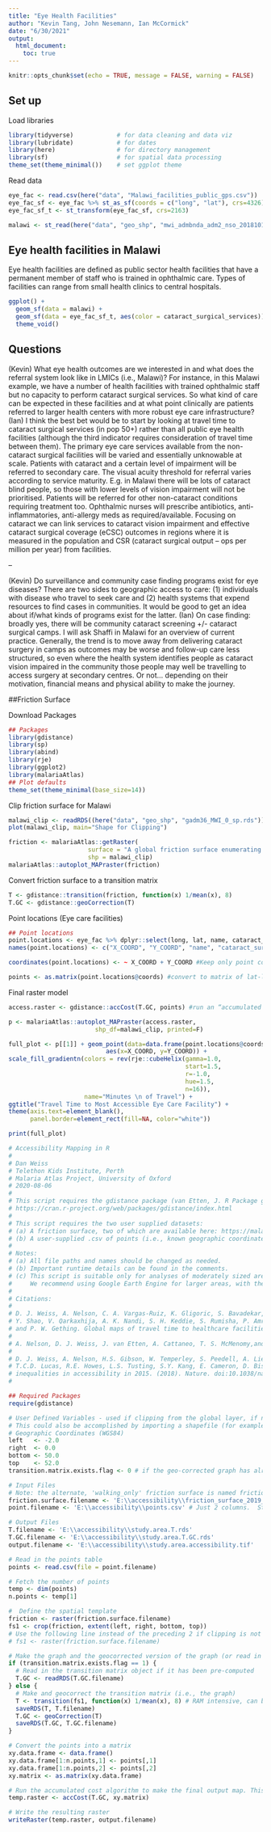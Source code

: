 ```yaml
---
title: "Eye Health Facilities"
author: "Kevin Tang, John Nesemann, Ian McCormick"
date: "6/30/2021"
output: 
  html_document:
    toc: true
---
```


```r
knitr::opts_chunk$set(echo = TRUE, message = FALSE, warning = FALSE)
```
## Set up

Load libraries
```r
library(tidyverse)            # for data cleaning and data viz
library(lubridate)            # for dates
library(here)                 # for directory management
library(sf)                   # for spatial data processing
theme_set(theme_minimal())    # set ggplot theme
```

Read data
```r
eye_fac <- read.csv(here("data", "Malawi_facilities_public_gps.csv"))
eye_fac_sf <- eye_fac %>% st_as_sf(coords = c("long", "lat"), crs=4326)
eye_fac_sf_t <- st_transform(eye_fac_sf, crs=2163)

malawi <- st_read(here("data", "geo_shp", "mwi_admbnda_adm2_nso_20181016.shp"))
```

## Eye health facilities in Malawi

Eye health facilities are defined as public sector health facilities that have a permanent member of staff who is trained in ophthalmic care. Types of facilities can range from small health clinics to central hospitals. 
```r
ggplot() +
  geom_sf(data = malawi) +
  geom_sf(data = eye_fac_sf_t, aes(color = cataract_surgical_services)) +
  theme_void() 
```

## Questions
(Kevin) What eye health outcomes are we interested in and what does the referral system look like in LMICs (i.e., Malawi)? For instance, in this Malawi example, we have a number of health facilities with trained ophthalmic staff but no capacity to perform cataract surgical services. So what kind of care can be expected in these facilities and at what point clinically are patients referred to larger health centers with more robust eye care infrastructure?
(Ian) I think the best bet would be to start by looking at travel time to cataract surgical services (in pop 50+) rather than all public eye health facilities (although the third indicator requires consideration of travel time between them). The primary eye care services available from the non-cataract surgical facilities will be varied and essentially unknowable at scale. Patients with cataract and a certain level of impairment will be referred to secondary care. The visual acuity threshold for referral varies according to service maturity. E.g. in Malawi there will be lots of cataract blind people, so those with lower levels of vision impairment will not be prioritised. Patients will be referred for other non-cataract conditions requiring treatment too. Ophthalmic nurses will prescribe antibiotics, anti-inflammatories, anti-allergy meds as required/available.
Focusing on cataract we can link services to cataract vision impairment and effective cataract surgical coverage (eCSC) outcomes in regions where it is measured in the population and CSR (cataract surgical output – ops per million per year) from facilities.

--

(Kevin) Do surveillance and community case finding programs exist for eye diseases? There are two sides to geographic access to care: (1) individuals with disease who travel to seek care and (2) health systems that expend resources to find cases in communities. It would be good to get an idea about if/what kinds of programs exist for the latter.
(Ian) On case finding: broadly yes, there will be community cataract screening +/- cataract surgical camps. I will ask Shaffi in Malawi for an overview of current practice.
Generally, the trend is to move away from delivering cataract surgery in camps as outcomes may be worse and follow-up care less structured, so even where the health system identifies people as cataract vision impaired in the community those people may well be travelling to access surgery at secondary centres. Or not… depending on their motivation, financial means and physical ability to make the journey.

##Friction Surface

Download Packages
```r
## Packages
library(gdistance)
library(sp)
library(abind)
library(rje)
library(ggplot2)
library(malariaAtlas)
## Plot defaults
theme_set(theme_minimal(base_size=14))
```

Clip friction surface for Malawi
```r
malawi_clip <- readRDS((here("data", "geo_shp", "gadm36_MWI_0_sp.rds")))
plot(malawi_clip, main="Shape for Clipping")

friction <- malariaAtlas::getRaster(
                      surface = "A global friction surface enumerating land-based travel speed for a nominal year 2015",
                      shp = malawi_clip)
malariaAtlas::autoplot_MAPraster(friction)
```

Convert friction surface to a transition matrix
```r
T <- gdistance::transition(friction, function(x) 1/mean(x), 8) 
T.GC <- gdistance::geoCorrection(T)   
```

Point locations (Eye care facilities)
```r
## Point locations
point.locations <- eye_fac %>% dplyr::select(long, lat, name, cataract_surgical_services)
names(point.locations) <- c("X_COORD", "Y_COORD", "name", "cataract_surgical_services")

coordinates(point.locations) <- ~ X_COORD + Y_COORD #Keep only point coordinates within the shapefile bounds

points <- as.matrix(point.locations@coords) #convert to matrix of lat-longs for accessibility algorithm
```

Final raster model
```r
access.raster <- gdistance::accCost(T.GC, points) #run an “accumulated cost surface” algorithm to calculate travel time to closest facility

p <- malariaAtlas::autoplot_MAPraster(access.raster, 
                        shp_df=malawi_clip, printed=F)

full_plot <- p[[1]] + geom_point(data=data.frame(point.locations@coords), 
                           aes(x=X_COORD, y=Y_COORD)) +
scale_fill_gradientn(colors = rev(rje::cubeHelix(gamma=1.0, 
                                                 start=1.5, 
                                                 r=-1.0, 
                                                 hue=1.5, 
                                                 n=16)), 
                     name="Minutes \n of Travel") + 
ggtitle("Travel Time to Most Accessible Eye Care Facility") +
theme(axis.text=element_blank(),
      panel.border=element_rect(fill=NA, color="white"))

print(full_plot)
```


```r
# Accessibility Mapping in R
# 
# Dan Weiss
# Telethon Kids Institute, Perth 
# Malaria Atlas Project, University of Oxford
# 2020-08-06
#
# This script requires the gdistance package (van Etten, J. R Package gdistance: Distances and Routes on Geographical Grids. Journal of Statistical Software 76, 1-21)
# https://cran.r-project.org/web/packages/gdistance/index.html
#
# This script requires the two user supplied datasets:
# (a) A friction surface, two of which are available here: https://malariaatlas.org/research-project/accessibility_to_healthcare/
# (b) A user-supplied .csv of points (i.e., known geographic coordinates) 
#
# Notes:
# (a) All file paths and names should be changed as needed.
# (b) Important runtime details can be found in the comments.
# (c) This script is suitable only for analyses of moderately sized areas (e.g., up to 10 million km^2 in lower latitude settings - GLOBAL RUNS WILL NOT WORK).
#     We recommend using Google Earth Engine for larger areas, with the exception of high-latitude areas where custom approaches are typically required.
#
# Citations: 
#
# D. J. Weiss, A. Nelson, C. A. Vargas-Ruiz, K. Gligoric, S. Bavadekar, E. Gabrilovich, A. Bertozzi-Villa, J. Rozier, H. S. Gibson, T. Shekel, C. Kamath, A. Lieber, K. Schulman,
# Y. Shao, V. Qarkaxhija, A. K. Nandi, S. H. Keddie, S. Rumisha, P. Amratia, R. Arambepola, E. G. Chestnutt, J. J. Millar, T. L. Symons, E. Cameron, K. E. Battle, S. Bhatt, 
# and P. W. Gething. Global maps of travel time to healthcare facilities. (2020) Nature Medicine.
#
# A. Nelson, D. J. Weiss, J. van Etten, A. Cattaneo, T. S. McMenomy,and J. Koo. A suite of global accessibility indicators. (2019). Nature Scientific Data. doi.org/10.1038/s41597-019-0265-5
#
# D. J. Weiss, A. Nelson, H.S. Gibson, W. Temperley, S. Peedell, A. Lieber, M. Hancher, E. Poyart, S. Belchior, N. Fullman, B. Mappin, U. Dalrymple, J. Rozier, 
# T.C.D. Lucas, R.E. Howes, L.S. Tusting, S.Y. Kang, E. Cameron, D. Bisanzio, K.E. Battle, S. Bhatt, and P.W. Gething. A global map of travel time to cities to assess 
# inequalities in accessibility in 2015. (2018). Nature. doi:10.1038/nature25181.
# 

## Required Packages
require(gdistance)

# User Defined Variables - used if clipping from the global layer, if no clipping is needed, see lines 66-67 (currently commented out).
# This could also be accomplished by importing a shapefile (for example) 
# Geographic Coordinates (WGS84)
left   <- -2.0
right  <- 0.0
bottom <- 50.0
top    <- 52.0
transition.matrix.exists.flag <- 0 # if the geo-corrected graph has already been made, this can save time.  Uses the same T.GC.filename as specified using the T.GC.filename variable.

# Input Files
# Note: the alternate, 'walking_only' friction surface is named friction_surface_2019_v51_walking_only.tif
friction.surface.filename <- 'E:\\accessibility\\friction_surface_2019_v51.tif.tif'
point.filename <- 'E:\\accessibility\\points.csv' # Just 2 columns.  Structured as [X_COORD, Y_COORD] aka [LONG, LAT].  Use a header.

# Output Files
T.filename <- 'E:\\accessibility\\study.area.T.rds'
T.GC.filename <- 'E:\\accessibility\\study.area.T.GC.rds'
output.filename <- 'E:\\accessibility\\study.area.accessibility.tif'

# Read in the points table
points <- read.csv(file = point.filename)

# Fetch the number of points
temp <- dim(points)
n.points <- temp[1]

#  Define the spatial template
friction <- raster(friction.surface.filename)
fs1 <- crop(friction, extent(left, right, bottom, top))
# Use the following line instead of the preceding 2 if clipping is not needed (i.e., to run globally), but be warned that trying this will far exceed the computational capacity available to most users.
# fs1 <- raster(friction.surface.filename) 

# Make the graph and the geocorrected version of the graph (or read in the latter).
if (transition.matrix.exists.flag == 1) {
  # Read in the transition matrix object if it has been pre-computed
  T.GC <- readRDS(T.GC.filename)
} else {
  # Make and geocorrect the transition matrix (i.e., the graph)
  T <- transition(fs1, function(x) 1/mean(x), 8) # RAM intensive, can be very slow for large areas
  saveRDS(T, T.filename)
  T.GC <- geoCorrection(T)                    
  saveRDS(T.GC, T.GC.filename)
}

# Convert the points into a matrix
xy.data.frame <- data.frame()
xy.data.frame[1:n.points,1] <- points[,1]
xy.data.frame[1:n.points,2] <- points[,2]
xy.matrix <- as.matrix(xy.data.frame)

# Run the accumulated cost algorithm to make the final output map. This can be quite slow (potentially hours).
temp.raster <- accCost(T.GC, xy.matrix)

# Write the resulting raster
writeRaster(temp.raster, output.filename)
```

